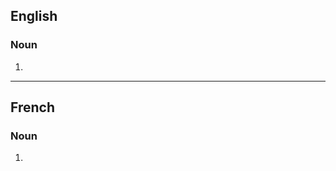 ==English==

===Noun===
{{head|en|noun plural form}}

# {{plural of|accouchement|lang=en}}

----

==French==

===Noun===
{{head|fr|noun plural form|g=m}}

# {{plural of|accouchement|lang=fr}}